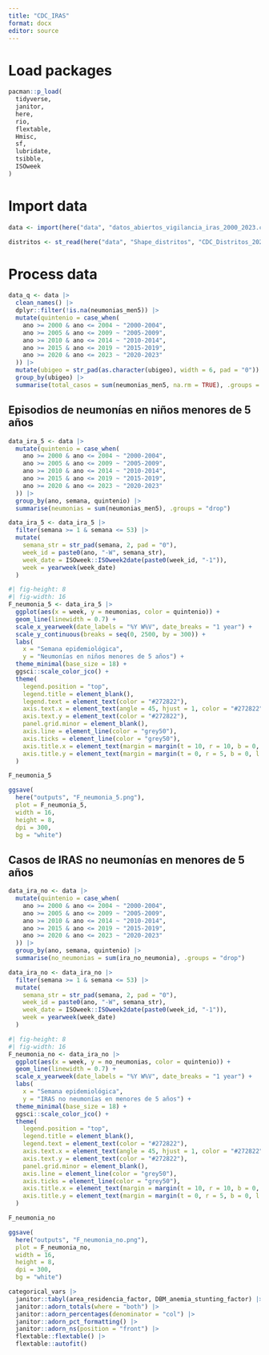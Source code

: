 ```yaml
---
title: "CDC_IRAS"
format: docx
editor: source
---
```


# Load packages

```r
pacman::p_load(
  tidyverse,
  janitor,
  here,
  rio,
  flextable,
  Hmisc,
  sf,
  lubridate,
  tsibble,
  ISOweek
)
```

# Import data

```r
data <- import(here("data", "datos_abiertos_vigilancia_iras_2000_2023.csv"))

distritos <- st_read(here("data", "Shape_distritos", "CDC_Distritos_2022.shp"))
```

# Process data

```r
data_q <- data |>
  clean_names() |>
  dplyr::filter(!is.na(neumonias_men5)) |>
  mutate(quintenio = case_when(
    ano >= 2000 & ano <= 2004 ~ "2000-2004",
    ano >= 2005 & ano <= 2009 ~ "2005-2009",
    ano >= 2010 & ano <= 2014 ~ "2010-2014",
    ano >= 2015 & ano <= 2019 ~ "2015-2019",
    ano >= 2020 & ano <= 2023 ~ "2020-2023"
  )) |>
  mutate(ubigeo = str_pad(as.character(ubigeo), width = 6, pad = "0")) |>
  group_by(ubigeo) |>
  summarise(total_casos = sum(neumonias_men5, na.rm = TRUE), .groups = "drop")
```

## Episodios de neumonías en niños menores de 5 años

```r
data_ira_5 <- data |>
  mutate(quintenio = case_when(
    ano >= 2000 & ano <= 2004 ~ "2000-2004",
    ano >= 2005 & ano <= 2009 ~ "2005-2009",
    ano >= 2010 & ano <= 2014 ~ "2010-2014",
    ano >= 2015 & ano <= 2019 ~ "2015-2019",
    ano >= 2020 & ano <= 2023 ~ "2020-2023"
  )) |>
  group_by(ano, semana, quintenio) |>
  summarise(neumonias = sum(neumonias_men5), .groups = "drop")

data_ira_5 <- data_ira_5 |>
  filter(semana >= 1 & semana <= 53) |>
  mutate(
    semana_str = str_pad(semana, 2, pad = "0"),
    week_id = paste0(ano, "-W", semana_str),
    week_date = ISOweek::ISOweek2date(paste0(week_id, "-1")),
    week = yearweek(week_date)
  )
```

```r
#| fig-height: 8
#| fig-width: 16
F_neumonia_5 <- data_ira_5 |>
  ggplot(aes(x = week, y = neumonias, color = quintenio)) +
  geom_line(linewidth = 0.7) + 
  scale_x_yearweek(date_labels = "%Y W%V", date_breaks = "1 year") +
  scale_y_continuous(breaks = seq(0, 2500, by = 300)) +
  labs(
    x = "Semana epidemiológica", 
    y = "Neumonías en niños menores de 5 años") +
  theme_minimal(base_size = 18) +
  ggsci::scale_color_jco() +
  theme(
    legend.position = "top",
    legend.title = element_blank(),
    legend.text = element_text(color = "#272822"),
    axis.text.x = element_text(angle = 45, hjust = 1, color = "#272822"),
    axis.text.y = element_text(color = "#272822"),
    panel.grid.minor = element_blank(),
    axis.line = element_line(color = "grey50"),
    axis.ticks = element_line(color = "grey50"),
    axis.title.x = element_text(margin = margin(t = 10, r = 10, b = 0, l = 0)),
    axis.title.y = element_text(margin = margin(t = 0, r = 5, b = 0, l = 10))
  )

F_neumonia_5

ggsave(
  here("outputs", "F_neumonia_5.png"),
  plot = F_neumonia_5,
  width = 16,
  height = 8,
  dpi = 300,
  bg = "white")
```

## Casos de IRAS no neumonías en menores de 5 años

```r
data_ira_no <- data |>
  mutate(quintenio = case_when(
    ano >= 2000 & ano <= 2004 ~ "2000-2004",
    ano >= 2005 & ano <= 2009 ~ "2005-2009",
    ano >= 2010 & ano <= 2014 ~ "2010-2014",
    ano >= 2015 & ano <= 2019 ~ "2015-2019",
    ano >= 2020 & ano <= 2023 ~ "2020-2023"
  )) |>
  group_by(ano, semana, quintenio) |>
  summarise(no_neumonias = sum(ira_no_neumonia), .groups = "drop")

data_ira_no <- data_ira_no |>
  filter(semana >= 1 & semana <= 53) |>
  mutate(
    semana_str = str_pad(semana, 2, pad = "0"),
    week_id = paste0(ano, "-W", semana_str),
    week_date = ISOweek::ISOweek2date(paste0(week_id, "-1")),
    week = yearweek(week_date)
  )
```

```r
#| fig-height: 8
#| fig-width: 16
F_neumonia_no <- data_ira_no |>
  ggplot(aes(x = week, y = no_neumonias, color = quintenio)) +
  geom_line(linewidth = 0.7) + 
  scale_x_yearweek(date_labels = "%Y W%V", date_breaks = "1 year") +
  labs(
    x = "Semana epidemiológica", 
    y = "IRAS no neumonías en menores de 5 años") +
  theme_minimal(base_size = 18) +
  ggsci::scale_color_jco() +
  theme(
    legend.position = "top",
    legend.title = element_blank(),
    legend.text = element_text(color = "#272822"),
    axis.text.x = element_text(angle = 45, hjust = 1, color = "#272822"),
    axis.text.y = element_text(color = "#272822"),
    panel.grid.minor = element_blank(),
    axis.line = element_line(color = "grey50"),
    axis.ticks = element_line(color = "grey50"),
    axis.title.x = element_text(margin = margin(t = 10, r = 10, b = 0, l = 0)),
    axis.title.y = element_text(margin = margin(t = 0, r = 5, b = 0, l = 10))
  )

F_neumonia_no

ggsave(
  here("outputs", "F_neumonia_no.png"),
  plot = F_neumonia_no,
  width = 16,
  height = 8,
  dpi = 300,
  bg = "white")
```




```r
categorical_vars |>
  janitor::tabyl(area_residencia_factor, DBM_anemia_stunting_factor) |>
  janitor::adorn_totals(where = "both") |>
  janitor::adorn_percentages(denominator = "col") |>
  janitor::adorn_pct_formatting() |>
  janitor::adorn_ns(position = "front") |>
  flextable::flextable() |>
  flextable::autofit()
```

